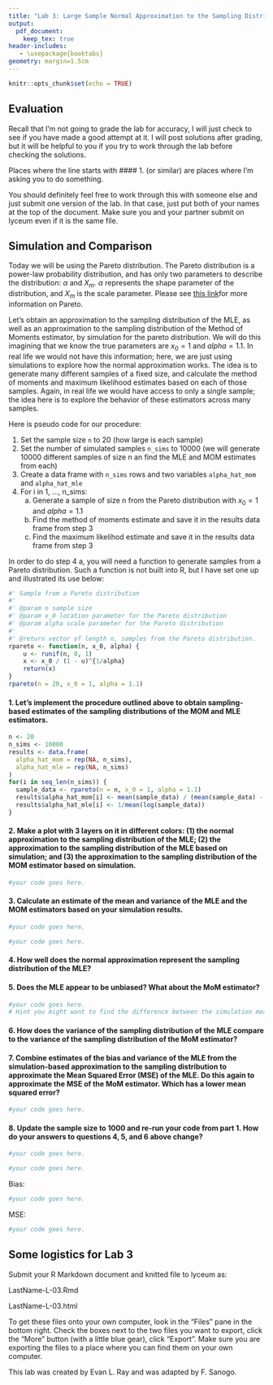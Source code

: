 ```yaml
---
title: "Lab 3: Large Sample Normal Approximation to the Sampling Distribution of the MLE"
output:
  pdf_document:
    keep_tex: true
header-includes:
   - \usepackage{booktabs}
geometry: margin=1.5cm
---
```


```r
knitr::opts_chunk$set(echo = TRUE)
```
## Evaluation

Recall that I'm not going to grade the lab for accuracy, I will just check to see if you have made a good attempt at it. I will post solutions after grading, but it will be helpful to you if you try to work through the lab before checking the solutions.

Places where the line starts with #### 1. (or similar) are places where I'm asking you to do something.

You should definitely feel free to work through this with someone else and just submit one version of the lab. In that case, just put both of your names at the top of the document. Make sure you and your partner submit on lyceum even if it is the same file.

## Simulation and Comparison

Today we will be using the Pareto distribution. The Pareto distribution is a power-law probability distribution, and has only two parameters to describe the distribution: $\alpha$ and $X_m$. $\alpha$ represents the shape parameter of the distribution, and $X_m$ is the scale parameter. Please see [this link](https://dlab.berkeley.edu/news/explaining-80-20-rule-pareto-distribution#:~:text=The%20Pareto%20distribution%20is%20a%20power%2Dlaw%20probability%20distribution%2C%20and,sloped%20(see%20Figure%201).)for more information on Pareto.

Let's obtain an approximation to the sampling distribution of the MLE, as well as an approximation to the sampling distribution of the Method of Moments estimator, by simulation for the pareto distribution. We will do this imagining that we know the true parameters are $x_0 = 1$ and $alpha = 1.1$. In real life we would not have this information; here, we are just using simulations to explore how the normal approximation works. The idea is to generate many different samples of a fixed size, and calculate the method of moments and maximum likelihood estimates based on each of those samples. Again, in real life we would have access to only a single sample; the idea here is to explore the behavior of these estimators across many samples.

Here is pseudo code for our procedure:

1. Set the sample size `n` to 20 (how large is each sample)
2. Set the number of simulated samples `n_sims` to 10000 (we will generate 10000 different samples of size n an find the MLE and MOM estimates from each)
3. Create a data frame with `n_sims` rows and two variables `alpha_hat_mom` and `alpha_hat_mle`
4. For i in 1, ..., n_sims:
    a. Generate a sample of size n from the Pareto distribution with $x_0 = 1$ and $alpha = 1.1$
    b. Find the method of moments estimate and save it in the results data frame from step 3
    c. Find the maximum likelihod estimate and save it in the results data frame from step 3

In order to do step 4 a, you will need a function to generate samples from a Pareto distribution. Such a function is not built into R, but I have set one up and illustrated its use below:

```r
#' Sample from a Pareto distribution
#'
#' @param n sample size
#' @param x_0 location parameter for the Pareto distribution
#' @param alpha scale parameter for the Pareto distribution
#'
#' @return vector of length n, samples from the Pareto distribution.
rpareto <- function(n, x_0, alpha) {
    u <- runif(n, 0, 1)
    x <- x_0 / (1 - u)^{1/alpha}
    return(x)
}
rpareto(n = 20, x_0 = 1, alpha = 1.1)
```

#### 1. Let's implement the procedure outlined above to obtain sampling-based estimates of the sampling distributions of the MOM and MLE estimators.

```r
n <- 20
n_sims <- 10000
results <- data.frame(
  alpha_hat_mom = rep(NA, n_sims),
  alpha_hat_mle = rep(NA, n_sims)
)
for(i in seq_len(n_sims)) {
  sample_data <- rpareto(n = n, x_0 = 1, alpha = 1.1)
  results$alpha_hat_mom[i] <- mean(sample_data) / (mean(sample_data) - 1)
  results$alpha_hat_mle[i] <- 1/mean(log(sample_data))
}
```

#### 2. Make a plot with 3 layers on it in different colors: (1) the normal approximation to the sampling distribution of the MLE; (2) the approximation to the sampling distribution of the MLE based on simulation; and (3) the approximation to the sampling distribution of the MOM estimator based on simulation.

```r
#your code goes here.
```

#### 3. Calculate an estimate of the mean and variance of the MLE and the MOM estimators based on your simulation results.

```r
#your code goes here.
```

```r
#your code goes here.
```

#### 4. How well does the normal approximation represent the sampling distribution of the MLE?


#### 5. Does the MLE appear to be unbiased?  What about the MoM estimator?

```r
#your code goes here.
# Hint you might want to find the difference between the simulation mean and the actual mean which in this case is alpha. This should help you answer this question.
```


#### 6. How does the variance of the sampling distribution of the MLE compare to the variance of the sampling distribution of the MoM estimator?



#### 7. Combine estimates of the bias and variance of the MLE from the simulation-based approximation to the sampling distribution to approximate the Mean Squared Error (MSE) of the MLE.  Do this again to approximate the MSE of the MoM estimator.  Which has a lower mean squared error?

```r
#your code goes here.
```

#### 8. Update the sample size to 1000 and re-run your code from part 1.  How do your answers to questions 4, 5, and 6 above change?


```r
#your code goes here.
```

```r
#your code goes here.

```

Bias:

```r
#your code goes here.

```

MSE:

```r
#your code goes here.

```

## Some logistics for Lab 3

Submit your R Markdown document and knitted file to lyceum as:

LastName-L-03.Rmd 

LastName-L-03.html

To get these files onto your own computer, look in the "Files" pane in the bottom right. Check the boxes next to the two files you want to export, click the "More" button (with a little blue gear), click "Export". Make sure you are exporting the files to a place where you can find them on your own computer. 

This lab was created by Evan L. Ray and was adapted by F. Sanogo.
